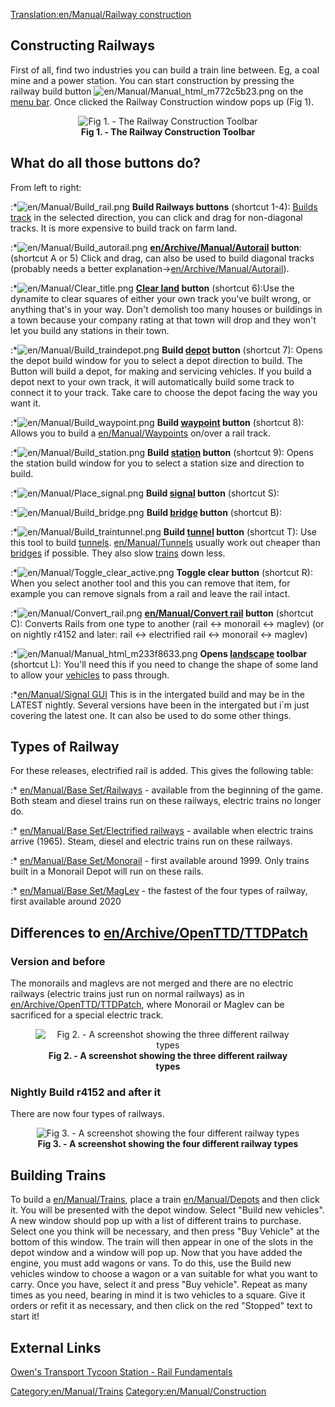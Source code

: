 [[Translation:en/Manual/Railway construction]]
[[Category:en/Manual/Trains]]
[[Category:en/Manual/Construction]]

==Constructing Railways==
First of all, find two industries you can build a train line between. Eg, a coal mine and a power station. You can start construction by pressing the railway build button [[File:en/Manual/Manual html m772c5b23.png]] on the [[en/Manual/Game interface|menu bar]]. Once clicked the Railway Construction window pops up (Fig 1).

<center>[[File:en/Manual/Railroad Construction.png|center|frame|'''Fig 1. - The Railway Construction Toolbar''']]
</center>

==What do all those buttons do?==
From left to right:
:*[[File:en/Manual/Build rail.png]] '''Build Railways buttons''' (shortcut 1-4): [[en/Manual/Building tracks|Builds track]] in the selected direction, you can click and drag for non-diagonal tracks. It is more expensive to build track on farm land.
:*[[File:en/Manual/Build autorail.png]] '''[[en/Archive/Manual/Autorail]] button''': (shortcut A or 5) Click and drag, can also be used to build diagonal tracks (probably needs a better explanation->[[en/Archive/Manual/Autorail]]).
:*[[File:en/Manual/Clear title.png]] '''[[en/Manual/Landscaping|Clear land]] button''' (shortcut 6):Use the dynamite to clear squares of either your own track you've built wrong, or anything that's in your way. Don't demolish too many houses or buildings in a town because your company rating at that town will drop and they won't let you build any stations in their town.
:*[[File:en/Manual/Build traindepot.png]] '''Build [[en/Manual/Depots|depot]] button''' (shortcut 7): Opens the depot build window for you to select a depot direction to build. The Button will build a depot, for making and servicing vehicles. If you build a depot next to your own track, it will automatically build some track to connect it to your track. Take care to choose the depot facing the way you want it.
:*[[File:en/Manual/Build waypoint.png]] '''Build [[en/Manual/Waypoints|waypoint]] button''' (shortcut 8): Allows you to build a [[en/Manual/Waypoints]] on/over a rail track.
:*[[File:en/Manual/Build station.png]] '''Build [[en/Manual/Stations|station]] button''' (shortcut 9): Opens the station build window for you to select a station size and direction to build.
:*[[File:en/Manual/Place signal.png]] '''Build [[en/Manual/Signals|signal]] button''' (shortcut S):
:*[[File:en/Manual/Build bridge.png]] '''Build [[en/Manual/Bridges|bridge]] button''' (shortcut B):
:*[[File:en/Manual/Build traintunnel.png]] '''Build [[en/Manual/Tunnels|tunnel]] button''' (shortcut T): Use this tool to build [[en/Manual/Tunnels|tunnels]]. [[en/Manual/Tunnels]] usually work out cheaper than [[en/Manual/Bridges|bridges]] if possible. They also slow [[en/Manual/Trains|trains]] down less.
:*[[File:en/Manual/Toggle clear active.png]] '''Toggle clear button''' (shortcut R): When you select another tool and this you can remove that item, for example you can remove signals from a rail and leave the rail intact.
:*[[File:en/Manual/Convert rail.png]] '''[[en/Manual/Convert rail]] button''' (shortcut C): Converts Rails from one type to another (rail <-> monorail <-> maglev) (or on nightly r4152 and later: rail <-> electrified rail <-> monorail <-> maglev)
:*[[File:en/Manual/Manual html m233f8633.png]] '''Opens [[en/Manual/Landscaping|landscape]] toolbar''' (shortcut L): You'll need this if you need to change the shape of some land to allow your [[en/Manual/Vehicles|vehicles]] to pass through.
:*[[en/Manual/Signal GUI]]
This is in the intergated build and may be in the LATEST nightly.
Several versions have been in the intergated but i`m just covering the latest one. It can also be used to do some other things.

==Types of Railway==
For these releases, electrified rail is added. This gives the following table:
:* [[en/Manual/Base Set/Railways]] - available from the beginning of the game. Both steam and diesel trains run on these railways, electric trains no longer do.
:* [[en/Manual/Base Set/Electrified railways]] - available when electric trains arrive (1965). Steam, diesel and electric trains run on these railways.
:* [[en/Manual/Base Set/Monorail]] - first available around 1999. Only trains built in a Monorail Depot will run on these rails.
:* [[en/Manual/Base Set/MagLev]] - the fastest of the four types of railway, first available around 2020

==Differences to [[en/Archive/OpenTTD/TTDPatch]]==
===Version {{en/Version}} and before===
The monorails and maglevs are not merged and there are no electric railways (electric trains just run on normal railways) as in [[en/Archive/OpenTTD/TTDPatch]], where Monorail or Maglev can be sacrificed for a special electric track.

<center>[[File:en/Types of railway.png|center|frame|'''Fig 2. - A screenshot showing the three different railway types''']]</center>

===Nightly Build r4152 and after it===
There are now four types of railways.

<center>[[File:en/Manual/4 Types of railway.png|center|frame|'''Fig 3. - A screenshot showing the four different railway types''']]</center>

==Building Trains==
To build a [[en/Manual/Trains]], place a train [[en/Manual/Depots]] and then click it. You will be presented with the depot window. Select "Build new vehicles". A new window should pop up with a list of different trains to purchase. Select one you think will be necessary, and then press "Buy Vehicle" at the bottom of this window. The train will then appear in one of the slots in the depot window and a window will pop up. Now that you have added the engine, you must add wagons or vans. To do this, use the Build new vehicles window to choose a wagon or a van suitable for what you want to carry. Once you have, select it and press "Buy vehicle". Repeat as many times as you need, bearing in mind it is two vehicles to a square. Give it orders or refit it as necessary, and then click on the red "Stopped" text to start it!

==External Links==
[http://www.transporttycoon.net/rail Owen's Transport Tycoon Station - Rail Fundamentals]